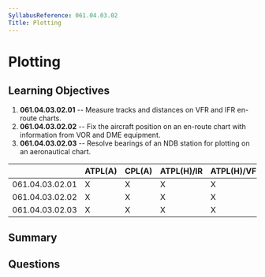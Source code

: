 ```yaml
---
SyllabusReference: 061.04.03.02
Title: Plotting
---
```


# Plotting

## Learning Objectives

1. **061.04.03.02.01** -- Measure tracks and distances on VFR and IFR en-route
   charts.
2. **061.04.03.02.02** -- Fix the aircraft position on an en-route chart with
   information from VOR and DME equipment.
3. **061.04.03.02.03** -- Resolve bearings of an NDB station for plotting on an
   aeronautical chart.

|                 | ATPL(A) | CPL(A) | ATPL(H)/IR | ATPL(H)/VFR | CPL(H) | IR  | CBIR(A) |
| --------------- | ------- | ------ | ---------- | ----------- | ------ | --- | ------- |
| 061.04.03.02.01 | X       | X      | X          | X           | X      |     |         |
| 061.04.03.02.02 | X       | X      | X          | X           | X      |     |         |
| 061.04.03.02.03 | X       | X      | X          | X           | X      |     |         |

## Summary

## Questions
